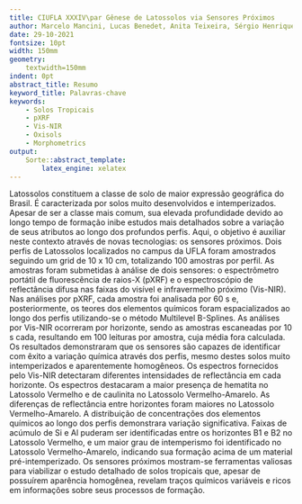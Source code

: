 ```yaml
---
title: CIUFLA XXXIV\par Gênese de Latossolos via Sensores Próximos
author: Marcelo Mancini, Lucas Benedet, Anita Teixeira, Sérgio Henrique Silva, Luiz Roberto Guimarães Guilherme, Nilton Curi
date: 29-10-2021
fontsize: 10pt
width: 150mm
geometry:
    textwidth=150mm
indent: 0pt
abstract_title: Resumo
keyword_title: Palavras-chave
keywords:
    - Solos Tropicais
    - pXRF
    - Vis-NIR
    - Oxisols
    - Morphometrics
output:
    Sorte::abstract_template:
        latex_engine: xelatex
---
```


Latossolos constituem a classe de solo de maior expressão geográfica do Brasil.
É caracterizada por solos muito desenvolvidos e intemperizados. Apesar de ser a
classe mais comum, sua elevada profundidade devido ao longo tempo de formação
inibe estudos mais detalhados sobre a variação de seus atributos ao longo dos
profundos perfis. Aqui, o objetivo é auxiliar neste contexto através de novas
tecnologias: os sensores próximos. Dois perfis de Latossolos localizados no
campus da UFLA foram amostrados seguindo um grid de 10 x 10 cm, totalizando 100
amostras por perfil. As amostras foram submetidas à análise de dois sensores: o
espectrômetro portátil de fluorescência de raios-X (pXRF) e o espectroscópio de
reflectância difusa nas faixas do visível e infravermelho próximo (Vis-NIR).
Nas análises por pXRF, cada amostra foi analisada por 60 s e, posteriormente,
os teores dos elementos químicos foram espacializados ao longo dos perfis
utilizando-se o método Multilevel B-Splines. As análises por Vis-NIR ocorreram
por horizonte, sendo as amostras escaneadas por 10 s cada, resultando em 100
leituras por amostra, cuja média fora calculada. Os resultados demonstraram que
os sensores são capazes de identificar com êxito a variação química através dos
perfis, mesmo destes solos muito intemperizados e aparentemente homogêneos. Os
espectros fornecidos pelo Vis-NIR detectaram diferentes intensidades de
reflectância em cada horizonte. Os espectros destacaram a maior presença de
hematita no Latossolo Vermelho e de caulinita no Latossolo Vermelho-Amarelo. As
diferenças de reflectância entre horizontes foram maiores no Latossolo
Vermelho-Amarelo. A distribuição de concentrações dos elementos químicos ao
longo dos perfis demonstrara variação significativa. Faixas de acúmulo de Si e
Al puderam ser identificadas entre os horizontes B1 e B2 no Latossolo Vermelho,
e um maior grau de intemperismo foi identificado no Latossolo Vermelho-Amarelo,
indicando sua formação acima de um material pré-intemperizado. Os sensores
próximos mostram-se ferramentas valiosas para viabilizar o estudo detalhado de
solos tropicais que, apesar de possuírem aparência homogênea, revelam traços
químicos variáveis e ricos em informações sobre seus processos de formação.
